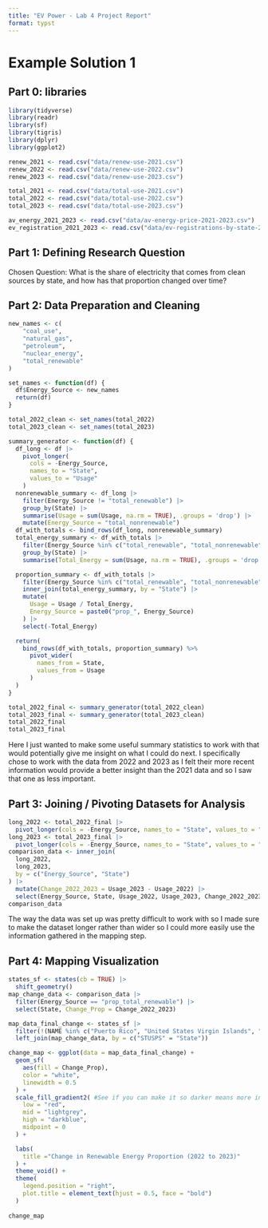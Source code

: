 ```yaml
---
title: "EV Power - Lab 4 Project Report"
format: typst
---
```


# Example Solution 1

## **Part 0: libraries**

```r
library(tidyverse)
library(readr)
library(sf)
library(tigris)
library(dplyr)
library(ggplot2)

renew_2021 <- read.csv("data/renew-use-2021.csv")
renew_2022 <- read.csv("data/renew-use-2022.csv")
renew_2023 <- read.csv("data/renew-use-2023.csv")

total_2021 <- read.csv("data/total-use-2021.csv")
total_2022 <- read.csv("data/total-use-2022.csv")
total_2023 <- read.csv("data/total-use-2023.csv")

av_energy_2021_2023 <- read.csv("data/av-energy-price-2021-2023.csv")
ev_registration_2021_2023 <- read.csv("data/ev-registrations-by-state-2023.csv")

```

## **Part 1:** **Defining Research Question**

Chosen Question:  What is the share of electricity that comes from clean sources by state, and how has that proportion changed over time?

## **Part 2: Data Preparation and Cleaning**

```r
new_names <- c(
    "coal_use",
    "natural_gas",
    "petroleum",
    "nuclear_energy",
    "total_renewable"
)

set_names <- function(df) {
  df$Energy_Source <- new_names
  return(df)
}

total_2022_clean <- set_names(total_2022)
total_2023_clean <- set_names(total_2023)

summary_generator <- function(df) {
  df_long <- df |>
    pivot_longer(
      cols = -Energy_Source,
      names_to = "State",
      values_to = "Usage"
    )
  nonrenewable_summary <- df_long |>
    filter(Energy_Source != "total_renewable") |>
    group_by(State) |>
    summarise(Usage = sum(Usage, na.rm = TRUE), .groups = 'drop') |>
    mutate(Energy_Source = "total_nonrenewable")
  df_with_totals <- bind_rows(df_long, nonrenewable_summary)
  total_energy_summary <- df_with_totals |>
    filter(Energy_Source %in% c("total_renewable", "total_nonrenewable")) |>
    group_by(State) |>
    summarise(Total_Energy = sum(Usage, na.rm = TRUE), .groups = 'drop')

  proportion_summary <- df_with_totals |>
    filter(Energy_Source %in% c("total_renewable", "total_nonrenewable")) |>
    inner_join(total_energy_summary, by = "State") |>
    mutate(
      Usage = Usage / Total_Energy,
      Energy_Source = paste0("prop_", Energy_Source)
    ) |>
    select(-Total_Energy)

  return(
    bind_rows(df_with_totals, proportion_summary) %>%
      pivot_wider(
        names_from = State,
        values_from = Usage
      )
  )
}

total_2022_final <- summary_generator(total_2022_clean)
total_2023_final <- summary_generator(total_2023_clean)
total_2022_final
total_2023_final
```

Here I just wanted to make some useful summary statistics to work with that would potentially give me insight on what I could do next. I specifically chose to work with the data from 2022 and 2023 as I felt their more recent information would provide a better insight than the 2021 data and so I saw that one as less important.

## **Part 3: Joining / Pivoting Datasets for Analysis**

```r
long_2022 <- total_2022_final |>
  pivot_longer(cols = -Energy_Source, names_to = "State", values_to = "Usage_2022")
long_2023 <- total_2023_final |>
  pivot_longer(cols = -Energy_Source, names_to = "State", values_to = "Usage_2023")
comparison_data <- inner_join(
  long_2022,
  long_2023,
  by = c("Energy_Source", "State") 
) |>
  mutate(Change_2022_2023 = Usage_2023 - Usage_2022) |>
  select(Energy_Source, State, Usage_2022, Usage_2023, Change_2022_2023)
comparison_data
```

The way the data was set up was pretty difficult to work with so I made sure to make the dataset longer rather than wider so I could more easily use the information gathered in the mapping step.

## **Part 4: Mapping Visualization**

```r
states_sf <- states(cb = TRUE) |>
  shift_geometry() 
map_change_data <- comparison_data |>
  filter(Energy_Source == "prop_total_renewable") |>
  select(State, Change_Prop = Change_2022_2023)

map_data_final_change <- states_sf |>
  filter(!(NAME %in% c("Puerto Rico", "United States Virgin Islands", "Guam", "Commonwealth of the Northern Mariana Islands", "American Samoa"))) |>
  left_join(map_change_data, by = c("STUSPS" = "State"))

change_map <- ggplot(data = map_data_final_change) +
  geom_sf(
    aes(fill = Change_Prop),
    color = "white",
    linewidth = 0.5
  ) +
  scale_fill_gradient2( #See if you can make it so darker means more intense
    low = "red",         
    mid = "lightgrey",
    high = "darkblue",
    midpoint = 0
  ) +

  labs(
    title ="Change in Renewable Energy Proportion (2022 to 2023)"
  ) +
  theme_void() +
  theme(
    legend.position = "right",
    plot.title = element_text(hjust = 0.5, face = "bold")
  )
  
change_map
```
